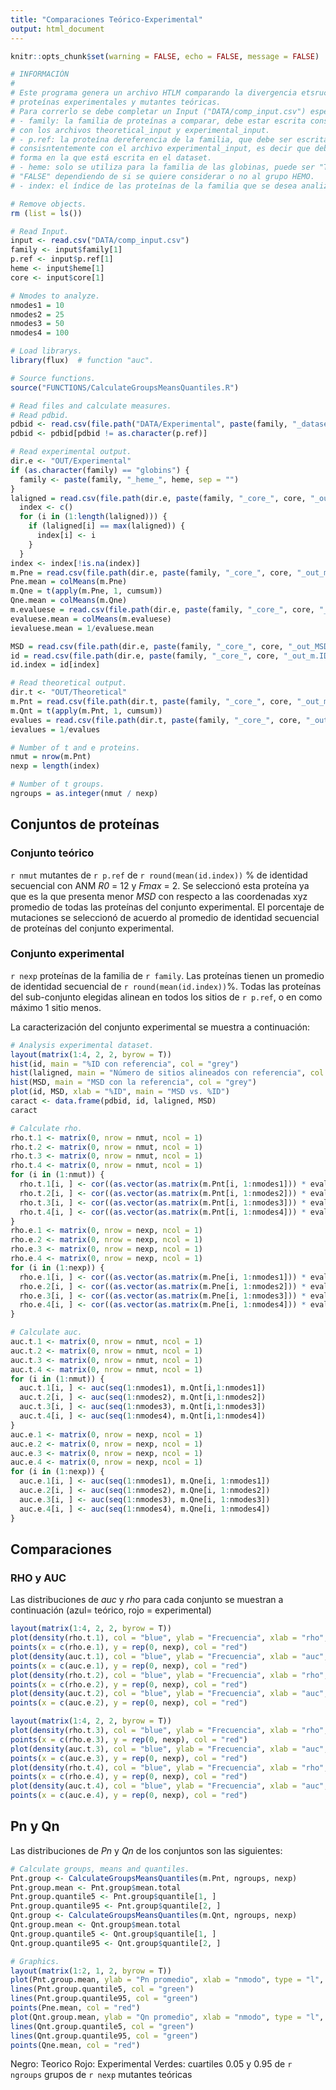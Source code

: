 ```yaml
---
title: "Comparaciones Teórico-Experimental"
output: html_document
---
```

```r
knitr::opts_chunk$set(warning = FALSE, echo = FALSE, message = FALSE)
```

```r
# INFORMACIÓN
#
# Este programa genera un archivo HTLM comparando la divergencia etsructural de
# proteínas experimentales y mutantes teóricas.
# Para correrlo se debe completar un Input ("DATA/comp_input.csv") especificando:
# - family: la familia de proteínas a comparar, debe estar escrita consistentemente 
# con los archivos theoretical_input y experimental_input.
# - p.ref: la proteína dereferencia de la familia, que debe ser escrita 
# consisntentemente con el archivo experimental_input, es decir que debe ser escrita de la 
# forma en la que está escrita en el dataset.
# - heme: solo se utiliza para la familia de las globinas, puede ser "TRUE" o 
# "FALSE" dependiendo de si se quiere considerar o no al grupo HEMO. 
# - index: el índice de las proteínas de la familia que se desea analizar.

# Remove objects.
rm (list = ls())

# Read Input.
input <- read.csv("DATA/comp_input.csv")
family <- input$family[1]
p.ref <- input$p.ref[1]
heme <- input$heme[1]
core <- input$core[1]

# Nmodes to analyze.
nmodes1 = 10 
nmodes2 = 25
nmodes3 = 50
nmodes4 = 100

# Load librarys. 
library(flux)  # function "auc".

# Source functions.
source("FUNCTIONS/CalculateGroupsMeansQuantiles.R")

# Read files and calculate measures.
# Read pdbid.
pdbid <- read.csv(file.path("DATA/Experimental", paste(family, "_dataset.csv", sep = "")))$pdbid
pdbid <- pdbid[pdbid != as.character(p.ref)]

# Read experimental output.
dir.e <- "OUT/Experimental"
if (as.character(family) == "globins") {
  family <- paste(family, "_heme_", heme, sep = "")
}
laligned = read.csv(file.path(dir.e, paste(family, "_core_", core, "_out_m.laligned.csv", sep = "")))$x
  index <- c()
  for (i in (1:length(laligned))) {
    if (laligned[i] == max(laligned)) {
      index[i] <- i
    }
  }
index <- index[!is.na(index)]
m.Pne = read.csv(file.path(dir.e, paste(family, "_core_", core, "_out_m.Pn.csv", sep = "")))[index, 1:nmodes4]
Pne.mean = colMeans(m.Pne)
m.Qne = t(apply(m.Pne, 1, cumsum))
Qne.mean = colMeans(m.Qne)
m.evaluese = read.csv(file.path(dir.e, paste(family, "_core_", core, "_out_m.evalues.csv", sep = "")))[index, 1:nmodes4]
evaluese.mean = colMeans(m.evaluese)
ievaluese.mean = 1/evaluese.mean

MSD = read.csv(file.path(dir.e, paste(family, "_core_", core, "_out_MSD.csv", sep = "")))$x
id = read.csv(file.path(dir.e, paste(family, "_core_", core, "_out_m.ID.csv", sep = "")))$x
id.index = id[index]

# Read theoretical output.
dir.t <- "OUT/Theoretical"
m.Pnt = read.csv(file.path(dir.t, paste(family, "_core_", core, "_out_m.Pn.csv", sep = "")))[, 1:nmodes4]
m.Qnt = t(apply(m.Pnt, 1, cumsum))
evalues = read.csv(file.path(dir.t, paste(family, "_core_", core, "_out_evalues.csv", sep = "")))$x[1:nmodes4]
ievalues = 1/evalues

# Number of t and e proteins.
nmut = nrow(m.Pnt)
nexp = length(index)

# Number of t groups.
ngroups = as.integer(nmut / nexp)
```

## Conjuntos de proteínas

### Conjunto teórico
`r nmut` mutantes de `r p.ref` de `r round(mean(id.index))` % de identidad secuencial con ANM *R0* = 12 y *Fmax* = 2. Se seleccionó esta proteína ya que es la que presenta menor *MSD* con respecto a las coordenadas xyz promedio de todas las proteínas del conjunto experimental. El porcentaje de mutaciones se seleccionó de acuerdo al promedio de identidad secuencial de proteínas del conjunto experimental. 

### Conjunto experimental 
`r nexp` proteínas de la familia de `r family`. Las proteínas tienen un promedio de identidad secuencial de `r round(mean(id.index))`%. Todas las proteínas del sub-conjunto elegidas alinean en todos los sitios de `r p.ref`, o en como máximo 1 sitio menos.

La caracterización del conjunto experimental se muestra a continuación:
```r
# Analysis experimental dataset.
layout(matrix(1:4, 2, 2, byrow = T))
hist(id, main = "%ID con referencia", col = "grey")
hist(laligned, main = "Número de sitios alineados con referencia", col = "grey")
hist(MSD, main = "MSD con la referencia", col = "grey")
plot(id, MSD, xlab = "%ID", main = "MSD vs. %ID")
caract <- data.frame(pdbid, id, laligned, MSD)
caract
```

```r
# Calculate rho.
rho.t.1 <- matrix(0, nrow = nmut, ncol = 1)
rho.t.2 <- matrix(0, nrow = nmut, ncol = 1)
rho.t.3 <- matrix(0, nrow = nmut, ncol = 1)
rho.t.4 <- matrix(0, nrow = nmut, ncol = 1)
for (i in (1:nmut)) {
  rho.t.1[i, ] <- cor((as.vector(as.matrix(m.Pnt[i, 1:nmodes1])) * evalues[1:nmodes1]), ievalues[1:nmodes1], method = "pearson")	
  rho.t.2[i, ] <- cor((as.vector(as.matrix(m.Pnt[i, 1:nmodes2])) * evalues[1:nmodes2]), ievalues[1:nmodes2], method = "pearson")	
  rho.t.3[i, ] <- cor((as.vector(as.matrix(m.Pnt[i, 1:nmodes3])) * evalues[1:nmodes3]), ievalues[1:nmodes3], method = "pearson")	
  rho.t.4[i, ] <- cor((as.vector(as.matrix(m.Pnt[i, 1:nmodes4])) * evalues[1:nmodes4]), ievalues[1:nmodes4], method = "pearson")	   
}
rho.e.1 <- matrix(0, nrow = nexp, ncol = 1)
rho.e.2 <- matrix(0, nrow = nexp, ncol = 1)
rho.e.3 <- matrix(0, nrow = nexp, ncol = 1) 
rho.e.4 <- matrix(0, nrow = nexp, ncol = 1) 
for (i in (1:nexp)) {
  rho.e.1[i, ] <- cor((as.vector(as.matrix(m.Pne[i, 1:nmodes1])) * evaluese.mean[1:nmodes1]), ievaluese.mean[1:nmodes1], method = "pearson")
  rho.e.2[i, ] <- cor((as.vector(as.matrix(m.Pne[i, 1:nmodes2])) * evaluese.mean[1:nmodes2]), ievaluese.mean[1:nmodes2], method = "pearson")
  rho.e.3[i, ] <- cor((as.vector(as.matrix(m.Pne[i, 1:nmodes3])) * evaluese.mean[1:nmodes3]), ievaluese.mean[1:nmodes3], method = "pearson")
  rho.e.4[i, ] <- cor((as.vector(as.matrix(m.Pne[i, 1:nmodes4])) * evaluese.mean[1:nmodes4]), ievaluese.mean[1:nmodes4], method = "pearson")
}

# Calculate auc.
auc.t.1 <- matrix(0, nrow = nmut, ncol = 1)
auc.t.2 <- matrix(0, nrow = nmut, ncol = 1)
auc.t.3 <- matrix(0, nrow = nmut, ncol = 1)
auc.t.4 <- matrix(0, nrow = nmut, ncol = 1)
for (i in (1:nmut)) {
  auc.t.1[i, ] <- auc(seq(1:nmodes1), m.Qnt[i,1:nmodes1])
  auc.t.2[i, ] <- auc(seq(1:nmodes2), m.Qnt[i,1:nmodes2])
  auc.t.3[i, ] <- auc(seq(1:nmodes3), m.Qnt[i,1:nmodes3])
  auc.t.4[i, ] <- auc(seq(1:nmodes4), m.Qnt[i,1:nmodes4])
}
auc.e.1 <- matrix(0, nrow = nexp, ncol = 1)
auc.e.2 <- matrix(0, nrow = nexp, ncol = 1)
auc.e.3 <- matrix(0, nrow = nexp, ncol = 1)
auc.e.4 <- matrix(0, nrow = nexp, ncol = 1)
for (i in (1:nexp)) {
  auc.e.1[i, ] <- auc(seq(1:nmodes1), m.Qne[i, 1:nmodes1])
  auc.e.2[i, ] <- auc(seq(1:nmodes2), m.Qne[i, 1:nmodes2])
  auc.e.3[i, ] <- auc(seq(1:nmodes3), m.Qne[i, 1:nmodes3])
  auc.e.4[i, ] <- auc(seq(1:nmodes4), m.Qne[i, 1:nmodes4])
}
``` 

## Comparaciones

### RHO y AUC
Las distribuciones de *auc* y *rho* para cada conjunto se muestran a continuación (azul= teórico, rojo = experimental)

```r
layout(matrix(1:4, 2, 2, byrow = T))
plot(density(rho.t.1), col = "blue", ylab = "Frecuencia", xlab = "rho", main = "Histograma rho 10 modos")
points(x = c(rho.e.1), y = rep(0, nexp), col = "red")
plot(density(auc.t.1), col = "blue", ylab = "Frecuencia", xlab = "auc", main = "Histograma auc 10 modos")
points(x = c(auc.e.1), y = rep(0, nexp), col = "red")
plot(density(rho.t.2), col = "blue", ylab = "Frecuencia", xlab = "rho", main = "Histograma rho 25 modos")
points(x = c(rho.e.2), y = rep(0, nexp), col = "red")
plot(density(auc.t.2), col = "blue", ylab = "Frecuencia", xlab = "auc", main = "Histograma auc 25 modos")
points(x = c(auc.e.2), y = rep(0, nexp), col = "red")
```

```r
layout(matrix(1:4, 2, 2, byrow = T))
plot(density(rho.t.3), col = "blue", ylab = "Frecuencia", xlab = "rho", main = "Histograma rho 50 modos")
points(x = c(rho.e.3), y = rep(0, nexp), col = "red")
plot(density(auc.t.3), col = "blue", ylab = "Frecuencia", xlab = "auc", main = "Histograma auc 50 modos")
points(x = c(auc.e.3), y = rep(0, nexp), col = "red")
plot(density(rho.t.4), col = "blue", ylab = "Frecuencia", xlab = "rho", main = "Histograma rho 100 modos")
points(x = c(rho.e.4), y = rep(0, nexp), col = "red")
plot(density(auc.t.4), col = "blue", ylab = "Frecuencia", xlab = "auc", main = "Histograma auc 100 nmodos")
points(x = c(auc.e.4), y = rep(0, nexp), col = "red")
```

## Pn y Qn
Las distribuciones de *Pn* y *Qn* de los conjuntos son las siguientes:

```r

# Calculate groups, means and quantiles.
Pnt.group <- CalculateGroupsMeansQuantiles(m.Pnt, ngroups, nexp)
Pnt.group.mean <- Pnt.group$mean.total
Pnt.group.quantile5 <- Pnt.group$quantile[1, ]
Pnt.group.quantile95 <- Pnt.group$quantile[2, ] 
Qnt.group <- CalculateGroupsMeansQuantiles(m.Qnt, ngroups, nexp)
Qnt.group.mean <- Qnt.group$mean.total
Qnt.group.quantile5 <- Qnt.group$quantile[1, ]
Qnt.group.quantile95 <- Qnt.group$quantile[2, ]

# Graphics.
layout(matrix(1:2, 1, 2, byrow = T))
plot(Pnt.group.mean, ylab = "Pn promedio", xlab = "nmodo", type = "l", ylim = c(0, 0.07), main = "Pn promedio vs. nmodo")
lines(Pnt.group.quantile5, col = "green")
lines(Pnt.group.quantile95, col = "green")
points(Pne.mean, col = "red")
plot(Qnt.group.mean, ylab = "Qn promedio", xlab = "nmodo", type = "l", ylim = c(0, 0.7), main = "Qn promedio vs. nmodo")
lines(Qnt.group.quantile5, col = "green")
lines(Qnt.group.quantile95, col = "green")
points(Qne.mean, col = "red")
```

Negro: Teorico
Rojo: Experimental
Verdes: cuartiles 0.05 y 0.95 de `r ngroups` grupos de `r nexp` mutantes teóricas



